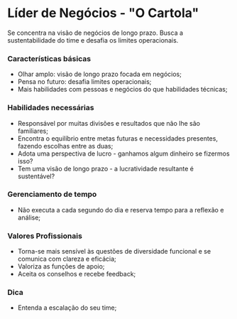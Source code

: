 # Líder de Negócios - "O Cartola"

Se concentra na visão de negócios de longo prazo. Busca a sustentabilidade do time e desafia os limites operacionais.

### Características básicas

- Olhar amplo: visão de longo prazo focada em negócios;
- Pensa no futuro: desafia limites operacionais;
- Mais habilidades com pessoas e negócios do que habilidades técnicas;


### Habilidades necessárias

- Responsável por muitas divisões e resultados que não lhe são familiares;
- Encontra o equilíbrio entre metas futuras e necessidades presentes, fazendo escolhas entre as duas;
- Adota uma perspectiva de lucro - ganhamos algum dinheiro se fizermos isso?
- Tem uma visão de longo prazo - a lucratividade resultante é sustentável?

### Gerenciamento de tempo

- Não executa a cada segundo do dia e reserva tempo para a reflexão e análise;

### Valores Profissionais

- Torna-se mais sensível às questões de diversidade funcional e se comunica com clareza e eficácia;
- Valoriza as funções de apoio;
- Aceita os conselhos e recebe feedback;

### Dica

- Entenda a escalação do seu time;
